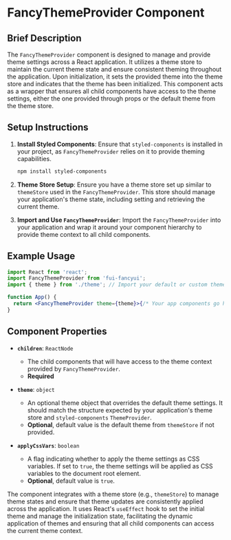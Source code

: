 # FancyThemeProvider Component

## Brief Description

The `FancyThemeProvider` component is designed to manage and provide theme settings across a React application. It utilizes a theme store to maintain the current theme state and ensure consistent theming throughout the application. Upon initialization, it sets the provided theme into the theme store and indicates that the theme has been initialized. This component acts as a wrapper that ensures all child components have access to the theme settings, either the one provided through props or the default theme from the theme store.

## Setup Instructions

1. **Install Styled Components**: Ensure that `styled-components` is installed in your project, as `FancyThemeProvider` relies on it to provide theming capabilities.

   ```bash
   npm install styled-components
   ```

2. **Theme Store Setup**: Ensure you have a theme store set up similar to `themeStore` used in the `FancyThemeProvider`. This store should manage your application's theme state, including setting and retrieving the current theme.

3. **Import and Use `FancyThemeProvider`**: Import the `FancyThemeProvider` into your application and wrap it around your component hierarchy to provide theme context to all child components.

## Example Usage

```jsx
import React from 'react';
import FancyThemeProvider from 'fui-fancyui';
import { theme } from './theme'; // Import your default or custom theme

function App() {
  return <FancyThemeProvider theme={theme}>{/* Your app components go here */}</FancyThemeProvider>;
}
```

## Component Properties

- **`children`**: `ReactNode`

  - The child components that will have access to the theme context provided by `FancyThemeProvider`.
  - **Required**

- **`theme`**: `object`

  - An optional theme object that overrides the default theme settings. It should match the structure expected by your application's theme store and `styled-components` `ThemeProvider`.
  - **Optional**, default value is the default theme from `themeStore` if not provided.

- **`applyCssVars`**: `boolean`
  - A flag indicating whether to apply the theme settings as CSS variables. If set to `true`, the theme settings will be applied as CSS variables to the document root element.
  - **Optional**, default value is `true`.

The component integrates with a theme store (e.g., `themeStore`) to manage theme states and ensure that theme updates are consistently applied across the application. It uses React's `useEffect` hook to set the initial theme and manage the initialization state, facilitating the dynamic application of themes and ensuring that all child components can access the current theme context.

